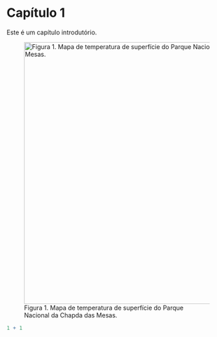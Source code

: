 # Capítulo 1

Este é um capítulo introdutório.

![Figura 1. Mapa de temperatura de superfície do Parque Nacional da Chapda das Mesas.](img/fig1.png){fig-align="center" width="598"}

```r
1 + 1
```
